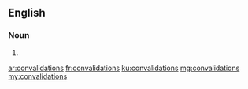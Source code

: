==English==

===Noun===
{{head|en|plural}}

# {{plural of|convalidation|lang=en|nocat=1}}

[[ar:convalidations]]
[[fr:convalidations]]
[[ku:convalidations]]
[[mg:convalidations]]
[[my:convalidations]]